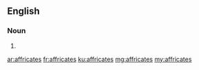 ==English==

===Noun===
{{head|en|plural}}

# {{plural of|affricate|lang=en|nocat=1}}

[[ar:affricates]]
[[fr:affricates]]
[[ku:affricates]]
[[mg:affricates]]
[[my:affricates]]